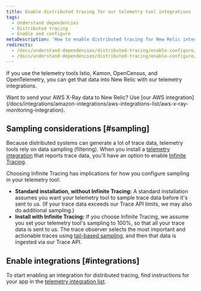 ```yaml
---
title: Enable distributed tracing for our telemetry tool integrations
tags:
  - Understand dependencies
  - Distributed tracing
  - Enable and configure
metaDescription: 'How to enable distributed tracing for New Relic integrations with third-party telemetry tools (Istio, Open Census, Kamon, OpenTelemetry).'
redirects:
  - /docs/understand-dependencies/distributed-tracing/enable-configure/third-party-integrations-enable-distributed-tracing
  - /docs/understand-dependencies/distributed-tracing/enable-configure/open-source-integrations-enable-distributed-tracing
---
```


If you use the telemetry tools Istio, Kamon, OpenCensus, and OpenTelemetry, you can get that data into New Relic with our telemetry integrations.

<Callout variant="tip">
  Want to send your AWS X-Ray data to New Relic? Use [our AWS integration](/docs/integrations/amazon-integrations/aws-integrations-list/aws-x-ray-monitoring-integration).
</Callout>

## Sampling considerations [#sampling]

Because distributed systems can generate a lot of trace data, telemetry tools rely on data sampling (filtering). When you install a [telemetry integration](/docs/integrations/open-source-telemetry-integrations) that reports trace data, you'll have an option to enable [Infinite Tracing](https://newrelic.com/products/edge-infinite-tracing).

Choosing Infinite Tracing has implications for how you configure sampling in your telemetry tool:

* **Standard installation, without Infinite Tracing:** A standard installation assumes you want your telemetry tool to sample trace data before it's sent to us. (If your trace data exceeds our Trace API limits, we may also do additional sampling.)
* **Install with Infinite Tracing:** If you choose Infinite Tracing, we assume you set your telemetry tool's sampling to 100%, so that all your trace data is sent to us. The trace observer selects the most important and actionable traces using [tail-based sampling](/docs/understand-dependencies/distributed-tracing/get-started/how-new-relic-distributed-tracing-works#tail-based), and then that data is ingested via our Trace API.

## Enable integrations [#integrations]

To start enabling an integration for distributed tracing, find instructions for your app in the [telemetry integration list](/docs/integrations/open-source-telemetry-integrations).

